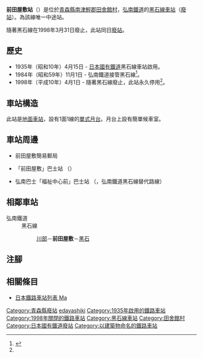 {{NoteTA|G1=Transport
|T=zh-hans:前田屋敷站;zh-hk:前田屋敷站;zh-tw:前田屋敷車站; 
|1=zh-hans:前田屋敷站;zh-hk:前田屋敷站;zh-tw:前田屋敷車站;
}}
{{Infobox station
|公司色 = grey
|站名 = 前田屋敷
|日文原名 = 前田屋敷
|平假名 = まえだやしき
|羅馬拼音 = MAEDAYASHIKI
|副站名 = 
|電報略號 = マヤ
|所在地 = {{JPN}}[[青森縣|青森縣]][[南津輕郡|南津輕郡]][[田舍館村|田舍館村]]
|座標 = {{coord|40|39|12.30|N|140|33|12.77|E|type:railwaystation_region:JP-24|display=inline,title}}
|車站構造 = [[地面車站|地面車站]]
|月台配置 = 1面1線
|啟用年月日 = 1935年（昭和10年）4月15日
|廢站年月日 = 1998年（平成10年）4月1日
|adjacent = {{Adjacent stations|system=弘南鐵道|line=黑石線|left=川部|right=黑石|note-left=2.9km|note-mid=距離[[川部站|川部]]2.9km|note-right=3.3km}}
}}
'''前田屋敷站'''（{{jpn|j=前田屋敷駅|hg=まえだやしきえき|rm=Maedayashiki eki|f=y}}）是位於[[青森縣|青森縣]][[南津輕郡|南津輕郡]][[田舍館村|田舍館村]]，[[弘南鐵道|弘南鐵道]]的[[黑石線|黑石線]][[鐵路車站|車站]]（[[廢站|廢站]]）。為該線唯一中途站。

隨著黑石線在1998年3月31日廢止，此站同日[[廢站|廢站]]。

== 歷史 == 
*1935年（昭和10年）4月15日 - [[日本國有鐵道|日本國有鐵道]]黑石線車站啟用。
*1984年（昭和59年）11月1日 - 弘南鐵道接管黑石線<ref name="mutsu1">{{Cite news| author = 荒井悦郎  | title = 津軽の街と風景 浪岡まで計画の黒石線＝7  | newspaper = {{Translink|ja|陸奥新報|陸奧新報}}| language = ja | publisher = 陸奧新報社  | date =2014-07-21}}</ref>。
*1998年（平成10年）4月1日 - 隨著黑石線廢止，此站永久停用<ref name="mutsu1" />。

== 車站構造 ==
此站是[[地面車站|地面車站]]，設有1面1線的[[單式月台|單式月台]]。月台上設有簡單候車室。

== 車站周邊 ==
*前田屋敷簡易郵局
*{{Translink|ja|弘南バス|弘南巴士}}「前田屋敷」巴士站 （{{Translink|ja|弘南バス黒石営業所#黒石 - 弘前線 （高田経由）|弘南巴士黑石營業所#黑石 - 弘前線 （經高田）|經高田　弘前 - 黑石線}}）
*弘南巴士「福祉中心前」巴士站 （{{Translink|ja|弘南バス黒石営業所#黒石 - 川部線|弘南巴士黑石營業所#黑石 - 川部線|黑石 - 川部線}}，弘南鐵道黑石線替代路線）

== 相鄰車站 ==
; 弘南鐵道
: 黑石線
:: [[川部站|川部]]－'''前田屋敷'''－[[黑石站_(青森縣)|黑石]]
== 注腳 ==
{{Reflist}}
== 相關條目 ==
* [[日本鐵路車站列表_Ma|日本鐵路車站列表 Ma]]
{{黑石線}}
{{DEFAULTSORT:Maedayashiki}}
[[Category:青森縣廢站|Category:青森縣廢站]]
[[Category:日本鐵路車站_Ma|edayashiki]]
[[Category:1935年啟用的鐵路車站|Category:1935年啟用的鐵路車站]]
[[Category:1998年關閉的鐵路車站|Category:1998年關閉的鐵路車站]]
[[Category:黑石線車站|Category:黑石線車站]]
[[Category:田舍館村|Category:田舍館村]]
[[Category:日本國有鐵道廢站|Category:日本國有鐵道廢站]]
[[Category:以建築物命名的鐵路車站|Category:以建築物命名的鐵路車站]]